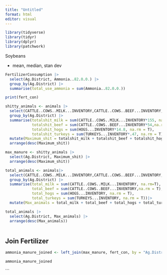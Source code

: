 ```yaml
---
title: "Untitled"
format: html
editor: visual
---
```


```r
library(tidyverse)
library(tidyr)
library(dplyr)
library(patchwork)

```

Soybeans

-   mean, median, stan dev

```r

FertilizerConsumption |>
  select(Ag.District, Ammonia..82.0.0.) |>
  group_by(Ag.District) |>
  summarise(total_use_ammonia = sum(Ammonia..82.0.0.))

print(fert_con)
```

```r
shitty_animals <- animals |>
  select(CATTLE..COWS..MILK...INVENTORY,CATTLE..COWS..BEEF...INVENTORY, HOGS...INVENTORY, TURKEYS...INVENTORY,Year.of.County_Animals, Ag.District) |>
  group_by(Ag.District) |>
  summarise(totalshit_milk = sum(CATTLE..COWS..MILK...INVENTORY*155, na.rm=T),
            totalshit_beef = sum(CATTLE..COWS..BEEF...INVENTORY*54,na.rm = T),
            totalshit_hogs = sum(HOGS...INVENTORY*14.8, na.rm = T),
            totalshit_turkeys = sum(TURKEYS...INVENTORY*.47, na.rm = T)) |>
  mutate(Maximum_shit = totalshit_milk + totalshit_beef + totalshit_hogs + totalshit_turkeys) |>
  arrange(desc(Maximum_shit))

max_manure <- shitty_animals |>
  select(Ag.District, Maximum_shit) |>
  arrange(desc(Maximum_shit))

total_animals <- animals|>
  select(CATTLE..COWS..MILK...INVENTORY,CATTLE..COWS..BEEF...INVENTORY, HOGS...INVENTORY, TURKEYS...INVENTORY,Year.of.County_Animals, Ag.District) |>
  group_by(Ag.District) |>
  summarise(total_milk = sum(CATTLE..COWS..MILK...INVENTORY, na.rm=T),
            total_beef = sum(CATTLE..COWS..BEEF...INVENTORY,na.rm = T),
            total_hogs = sum(HOGS...INVENTORY, na.rm = T),
            total_turkeys = sum(TURKEYS...INVENTORY, na.rm = T))|>
  mutate(Max_animals = total_milk + total_beef + total_hogs + total_turkeys)

total_animals |>
  select(Ag.District, Max_animals) |>
  arrange(desc(Max_animals))
                                                  
```
## Join Fertilizer 

```r

ammonia_manure_joined <- left_join(max_manure, fert_con, by = "Ag.District")

ammonia_manure_joined


```
```

